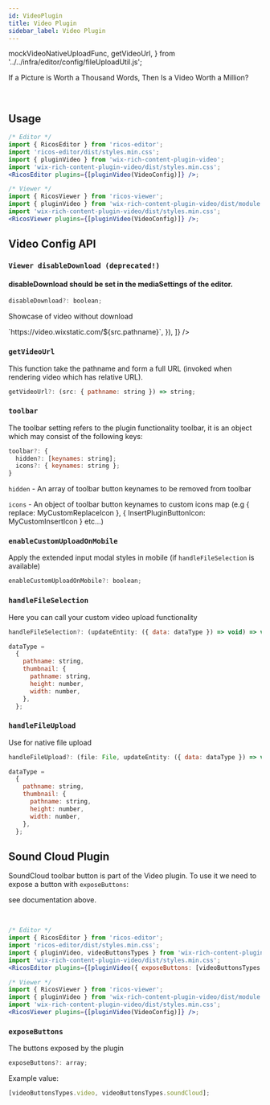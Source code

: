 ```yaml
---
id: VideoPlugin
title: Video Plugin
sidebar_label: Video Plugin
---
```


  mockVideoNativeUploadFunc,
  getVideoUrl,
} from '../../infra/editor/config/fileUploadUtil.js';

If a Picture is Worth a Thousand Words, Then Is a Video Worth a Million?

<div className="card">
  <RicosEditorWithMobile
    content={createContent('Add A Video!')}
    placeholder={'Type here!'}
    plugins={[pluginVideo({ handleFileUpload: mockVideoNativeUploadFunc, getVideoUrl })]}
  />
</div>
<br />

## Usage

```jsx
/* Editor */
import { RicosEditor } from 'ricos-editor';
import 'ricos-editor/dist/styles.min.css';
import { pluginVideo } from 'wix-rich-content-plugin-video';
import 'wix-rich-content-plugin-video/dist/styles.min.css';
<RicosEditor plugins={[pluginVideo(VideoConfig)]} />;

/* Viewer */
import { RicosViewer } from 'ricos-viewer';
import { pluginVideo } from 'wix-rich-content-plugin-video/dist/module.viewer';
import 'wix-rich-content-plugin-video/dist/styles.min.css';
<RicosViewer plugins={[pluginVideo(VideoConfig)]} />;
```

## Video Config API

### `Viewer disableDownload (deprecated!)`

#### disableDownload should be set in the mediaSettings of the editor.
```jsx
disableDownload?: boolean;
```

Showcase of video without download

<div className="card">
  <RicosViewer
    content={videoContent}
    placeholder={'Type here!'}
    plugins={[
      pluginVideoViewer({
        getVideoUrl: src => `https://video.wixstatic.com/${src.pathname}`,
      }),
    ]}
  />
</div>

### `getVideoUrl`

This function take the pathname and form a full URL (invoked when rendering video which has relative URL).

```jsx
getVideoUrl?: (src: { pathname: string }) => string;
```

### `toolbar`

The toolbar setting refers to the plugin functionality toolbar, it is an object which may consist of the following keys:

```jsx
toolbar?: {
  hidden?: [keynames: string];
  icons?: { keynames: string };
}
```

`hidden` - An array of toolbar button keynames to be removed from toolbar

`icons` - An object of toolbar button keynames to custom icons map (e.g { replace: MyCustomReplaceIcon }, { InsertPluginButtonIcon: MyCustomInsertIcon } etc...)

### `enableCustomUploadOnMobile`

Apply the extended input modal styles in mobile (if `handleFileSelection` is available)

```jsx
enableCustomUploadOnMobile?: boolean;
```

### `handleFileSelection`

Here you can call your custom video upload functionality

```jsx
handleFileSelection?: (updateEntity: ({ data: dataType }) => void) => void;

dataType =
  {
    pathname: string,
    thumbnail: {
      pathname: string,
      height: number,
      width: number,
    },
  };
```

### `handleFileUpload`

Use for native file upload

```jsx
handleFileUpload?: (file: File, updateEntity: ({ data: dataType }) => void) => void;

dataType =
  {
    pathname: string,
    thumbnail: {
      pathname: string,
      height: number,
      width: number,
    },
  };
```

## Sound Cloud Plugin

SoundCloud toolbar button is part of the Video plugin. To use it we need to expose a button with `exposeButtons`:

see documentation above.

<div className="card">
  <RicosEditorWithMobile
    content={createContent('Add A Video!')}
    placeholder={'Type here!'}
    plugins={[
      pluginVideo({
        handleFileUpload: mockVideoNativeUploadFunc,
        getVideoUrl,
        exposeButtons: ['soundCloud', 'video'],
      }),
    ]}
  />
</div>
<br />

```jsx
/* Editor */
import { RicosEditor } from 'ricos-editor';
import 'ricos-editor/dist/styles.min.css';
import { pluginVideo, videoButtonsTypes } from 'wix-rich-content-plugin-video';
import 'wix-rich-content-plugin-video/dist/styles.min.css';
<RicosEditor plugins={[pluginVideo({ exposeButtons: [videoButtonsTypes.soundCloud] })]} />;

/* Viewer */
import { RicosViewer } from 'ricos-viewer';
import { pluginVideo } from 'wix-rich-content-plugin-video/dist/module.viewer';
import 'wix-rich-content-plugin-video/dist/styles.min.css';
<RicosViewer plugins={[pluginVideo(VideoConfig)]} />;
```

### `exposeButtons`

The buttons exposed by the plugin

```jsx
exposeButtons?: array;
```

Example value:

```jsx
[videoButtonsTypes.video, videoButtonsTypes.soundCloud];
```
